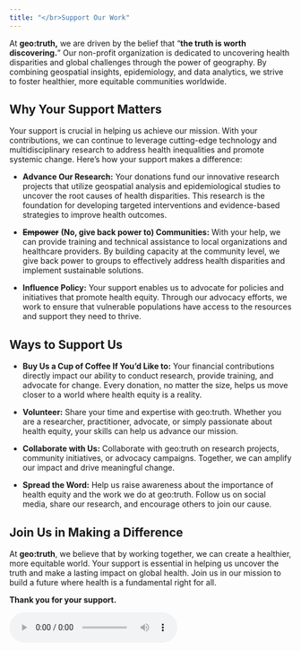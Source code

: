 ```yaml
---
title: "</br>Support Our Work"
---
```


At **geo:truth,** we are driven by the belief that "**the truth is worth discovering.**" Our non-profit organization is dedicated to uncovering health disparities and global challenges through the power of geography. By combining geospatial insights, epidemiology, and data analytics, we strive to foster healthier, more equitable communities worldwide.

## Why Your Support Matters

Your support is crucial in helping us achieve our mission. With your contributions, we can continue to leverage cutting-edge technology and multidisciplinary research to address health inequalities and promote systemic change. Here’s how your support makes a difference:

-   **Advance Our Research:** Your donations fund our innovative research projects that utilize geospatial analysis and epidemiological studies to uncover the root causes of health disparities. This research is the foundation for developing targeted interventions and evidence-based strategies to improve health outcomes.

<!-- -->

-   ~~**Empower**~~ **(No, give back power to) Communities:** With your help, we can provide training and technical assistance to local organizations and healthcare providers. By building capacity at the community level, we give back power to groups to effectively address health disparities and implement sustainable solutions.

<!-- -->

-   **Influence Policy:** Your support enables us to advocate for policies and initiatives that promote health equity. Through our advocacy efforts, we work to ensure that vulnerable populations have access to the resources and support they need to thrive.

## Ways to Support Us

-   **Buy Us a Cup of Coffee If You'd Like to:** Your financial contributions directly impact our ability to conduct research, provide training, and advocate for change. Every donation, no matter the size, helps us move closer to a world where health equity is a reality.
```{=html}
<div class="grid">
  <div class="g-col-12 g-col-md-8 align-self-center">
  <div class="g-col-12 g-col-md-4 align-self-center">
    <script type="text/javascript" src="https://cdnjs.buymeacoffee.com/1.0.0/button.prod.min.js" data-name="bmc-button" data-slug="geotruth" data-color="#DDDDDD" data-emoji=""  data-font="Poppins" data-text="Buy Us Coffee" data-outline-color="#000000" data-font-color="#000000" data-coffee-color="#00A9A3" ></script>
  </div>  </div>  </div> 
  <p>

```

-   **Volunteer:** Share your time and expertise with geo:truth. Whether you are a researcher, practitioner, advocate, or simply passionate about health equity, your skills can help us advance our mission.

-   **Collaborate with Us:** Collaborate with geo:truth on research projects, community initiatives, or advocacy campaigns. Together, we can amplify our impact and drive meaningful change.

-   **Spread the Word:** Help us raise awareness about the importance of health equity and the work we do at geo:truth. Follow us on social media, share our research, and encourage others to join our cause.

## Join Us in Making a Difference

At **geo:truth**, we believe that by working together, we can create a healthier, more equitable world. Your support is essential in helping us uncover the truth and make a lasting impact on global health. Join us in our mission to build a future where health is a fundamental right for all.

**Thank you for your support.**


<audio controls autoplay loop>

<source src="/audio/videoluminous.mp4" type="audio/mpeg">

Your browser does not support the audio tag.</audio>

------------------------------------------------------------------------
